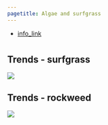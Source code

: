 ```yaml
---
pagetitle: Algae and surfgrass
---
```


- [info_link](https://olympiccoast.noaa.gov/living/marinelife/seaweed/seaweed.html)



# {.tabset}

## Trends - surfgrass
![](figures/S.H.10.4_Surfgrass_MARINe.jpg)

## Trends - rockweed
![](figures/S.H.10.*_Pelvetiopsis_SokolPt_MARINe.jpg)
